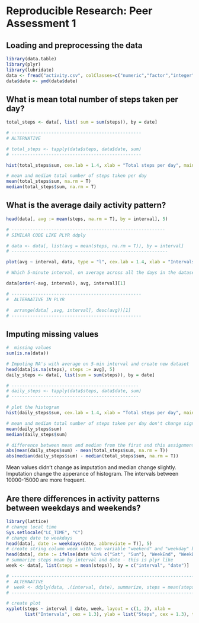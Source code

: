 
# Reproducible Research: Peer Assessment 1

## Loading and preprocessing the data
```r
library(data.table)
library(plyr)
library(lubridate)
data <- fread("activity.csv", colClasses=c("numeric","factor","integer"))
data$date <- ymd(data$date)
```
## What is mean total number of steps taken per day?
```r
total_steps <- data[, list( sum = sum(steps)), by = date]

# -------------------------------------------------
# ALTERNATIVE

# total_steps <- tapply(data$steps, data$date, sum)
# -------------------------------------------------

hist(total_steps$sum, cex.lab = 1.4, xlab = "Total steps per day", main = "Histogram of the total number of steps taken each day")

# mean and median total number of steps taken per day
mean(total_steps$sum, na.rm = T)
median(total_steps$sum, na.rm = T)
```
## What is the average daily activity pattern?
```r
head(data[, avg := mean(steps, na.rm = T), by = interval], 5)

# ----------------------------------------------------------
# SIMILAR CODE LIKE PLYR ddply

# data <- data[, list(avg = mean(steps, na.rm = T)), by = interval]
# -----------------------------------------------------------

plot(avg ~ interval, data, type = "l", cex.lab = 1.4, xlab = "Intervals", ylab = "Average number of steps")

# Which 5-minute interval, on average across all the days in the dataset, contains the maximum number of steps?

data[order(-avg, interval), avg, interval][1]

# -------------------------------------------------
#  ALTERNATIVE IN PLYR

#  arrange(data[ ,avg, interval], desc(avg))[1]
# ------------------------------------------------- 

```
## Imputing missing values
```r
#  missing values
sum(is.na(data))

# Imputing NA's with average on 5-min interval and create new dataset
head(data[is.na(steps), steps := avg], 5)
daily_steps <- data[, list(sum = sum(steps)), by = date]

# ------------------------------------------------
# daily_steps <- tapply(data$steps, data$date, sum)
# ------------------------------------------------

# plot the histogram
hist(daily_steps$sum, cex.lab = 1.4, xlab = "Total steps per day", main = "Histogram of the total number of steps per day")

# mean and median total number of steps taken per day don't change significantly
mean(daily_steps$sum)
median(daily_steps$sum)

# difference between mean and median from the first and this assignment
abs(mean(daily_steps$sum) - mean(total_steps$sum, na.rm = T))
abs(median(daily_steps$sum) - median(total_steps$sum, na.rm = T))
```
Mean values didn't change as imputation and median change slightly.
Imputation change the apperance of histogram. The intervals between
10000-15000 are more frequent.

## Are there differences in activity patterns between weekdays and weekends?
```r
library(lattice)
# change local time
Sys.setlocale("LC_TIME", "C")
# change date to weekdays
head(data[, date := weekdays(date, abbreviate = T)], 5)
# create string column week with two variable "weekend" and "weekday" by ifelse condition
head(data[, date := ifelse(date %in% c("Sat", "Sun"), "WeekEnd", "WeekDay")], 5)
# summarize steps mean by interval and date - this is plyr like
week <- data[, list(steps = mean(steps)), by = c("interval", "date")]

# ----------------------------------------------------------------------
#  ALTERNATIVE
#  week <- ddply(data, .(interval, date), summarize, steps = mean(steps))
# ----------------------------------------------------------------------

# create plot
xyplot(steps ~ interval | date, week, layout = c(1, 2), xlab =
       list("Intervals", cex = 1.3), ylab = list("Steps", cex = 1.3), type = "l")



```
